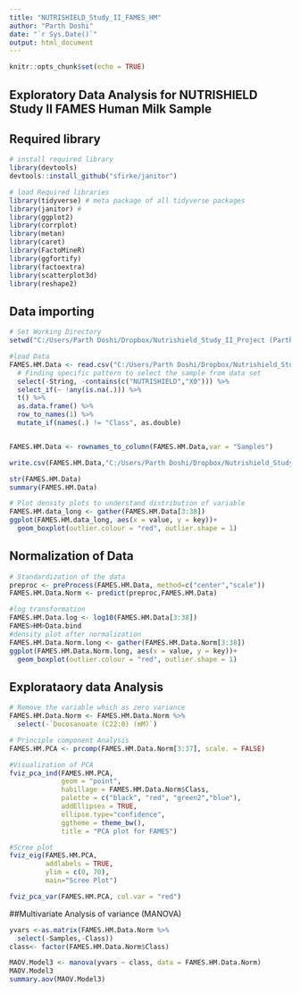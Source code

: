 ```yaml
---
title: "NUTRISHIELD_Study_II_FAMES_HM"
author: "Parth Doshi"
date: "`r Sys.Date()`"
output: html_document
---
```


```r
knitr::opts_chunk$set(echo = TRUE)
```

## Exploratory Data Analysis for NUTRISHIELD Study II FAMES Human Milk Sample

## Required library

```r
# install required library
library(devtools)
devtools::install_github("sfirke/janitor")

# load Required libraries
library(tidyverse) # meta package of all tidyverse packages
library(janitor) # 
library(ggplot2)
library(corrplot)
library(metan)
library(caret)
library(FactoMineR)
library(ggfortify)
library(factoextra)
library(scatterplot3d)
library(reshape2)

```

## Data importing

```r
# Set Working Directory
setwd("C:/Users/Parth Doshi/Dropbox/Nutrishield_Study_II_Project (ParthD thesis)/R-script/EDA_for_Human_Mother_Milk")

#load Data
FAMES.HM.Data <- read.csv("C:/Users/Parth Doshi/Dropbox/Nutrishield_Study_II_Project (ParthD thesis)/Study2-Data/NUTRISHIELD_Study_II_FAMES_HM.csv",sep = ";", skip = 3)%>%
  # Finding specific pattern to select the sample from data set
  select(-String, -contains(c("NUTRISHIELD","X0"))) %>%
  select_if(~ !any(is.na(.))) %>%
  t() %>%
  as.data.frame() %>%
  row_to_names(1) %>%
  mutate_if(names(.) != "Class", as.double) 


FAMES.HM.Data <- rownames_to_column(FAMES.HM.Data,var = "Samples")

write.csv(FAMES.HM.Data,"C:/Users/Parth Doshi/Dropbox/Nutrishield_Study_II_Project (ParthD thesis)/Study2-clean-Data/NUTRISHIELD_Study_II_FAMES_HM.csv", row.names = FALSE)
```

```r
str(FAMES.HM.Data)
summary(FAMES.HM.Data)

# Plot density plots to understand distribution of variable
FAMES.HM.data_long <- gather(FAMES.HM.Data[3:38])
ggplot(FAMES.HM.data_long, aes(x = value, y = key))+
  geom_boxplot(outlier.colour = "red", outlier.shape = 1)


```
## Normalization of Data
```r
# Standardization of the data
preproc <- preProcess(FAMES.HM.Data, method=c("center","scale"))
FAMES.HM.Data.Norm <- predict(preproc,FAMES.HM.Data)

#log transformation 
FAMES.HM.Data.log <- log10(FAMES.HM.Data[3:38])
FAMES>HM>Data.bind
#density plot after normalization 
FAMES.HM.Data.Norm.long <- gather(FAMES.HM.Data.Norm[3:38])
ggplot(FAMES.HM.Data.Norm.long, aes(x = value, y = key))+
  geom_boxplot(outlier.colour = "red", outlier.shape = 1)

```
## Explorataory data Analysis
```r
# Remove the variable which as zero variance
FAMES.HM.Data.Norm <- FAMES.HM.Data.Norm %>%
  select(-`Docosanoate (C22:0) (mM)`)

# Principle component Analysis
FAMES.HM.PCA <- prcomp(FAMES.HM.Data.Norm[3:37], scale. = FALSE)

#Visualization of PCA
fviz_pca_ind(FAMES.HM.PCA,
             geom = "point",
             habillage = FAMES.HM.Data.Norm$Class,
             palette = c("black", "red", "green2","blue"),
             addEllipses = TRUE,
             ellipse.type="confidence",
             ggtheme = theme_bw(),
             title = "PCA plot for FAMES")

#Scree plot 
fviz_eig(FAMES.HM.PCA, 
         addlabels = TRUE, 
         ylim = c(0, 70),
         main="Scree Plot")

fviz_pca_var(FAMES.HM.PCA, col.var = "red")


```

##Multivariate Analysis of variance (MANOVA)
```r
yvars <-as.matrix(FAMES.HM.Data.Norm %>%
  select(-Samples,-Class))
class<- factor(FAMES.HM.Data.Norm$Class) 

MAOV.Model3 <- manova(yvars ~ class, data = FAMES.HM.Data.Norm)
MAOV.Model3
summary.aov(MAOV.Model3)
```